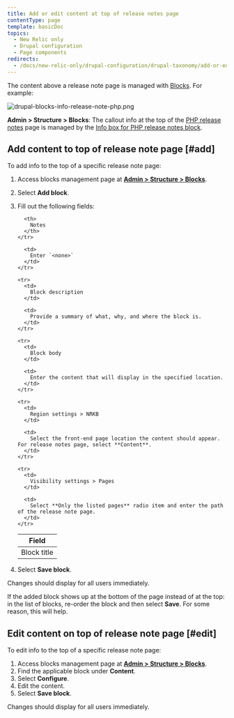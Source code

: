 ```yaml
---
title: Add or edit content at top of release notes page
contentType: page
template: basicDoc
topics:
  - New Relic only
  - Drupal configuration
  - Page components
redirects:
  - /docs/new-relic-only/drupal-configuration/drupal-taxonomy/add-or-edit-content-top-release-notes-page
---
```


The content above a release note page is managed with [Blocks](/admin/structure/block). For example:

![drupal-blocks-info-release-note-php.png](./images/drupal-blocks-info-release-note-php.png "drupal-blocks-info-release-note-php.png")

**Admin > Structure > Blocks**: The callout info at the top of the [PHP release notes](/docs/release-notes/agent-release-notes/php-release-notes) page is managed by the [Info box for PHP release notes block](/admin/structure/block/manage/block/146/configure).

## Add content to top of release note page [#add]

To add info to the top of a specific release note page:

1. Access blocks management page at [**Admin > Structure > Blocks**](/admin/structure/block).
2. Select **Add block**.
3. Fill out the following fields:

   <Table>
     <thead>
       <tr>
         <th width={150}>
           Field
         </th>

         <th>
           Notes
         </th>
       </tr>
     </thead>

     <tbody>
       <tr>
         <td>
           Block title
         </td>

         <td>
           Enter `<none>`
         </td>
       </tr>

       <tr>
         <td>
           Block description
         </td>

         <td>
           Provide a summary of what, why, and where the block is.
         </td>
       </tr>

       <tr>
         <td>
           Block body
         </td>

         <td>
           Enter the content that will display in the specified location.
         </td>
       </tr>

       <tr>
         <td>
           Region settings > NRKB
         </td>

         <td>
           Select the front-end page location the content should appear. For release notes page, select **Content**.
         </td>
       </tr>

       <tr>
         <td>
           Visibility settings > Pages
         </td>

         <td>
           Select **Only the listed pages** radio item and enter the path of the release note page.
         </td>
       </tr>
     </tbody>
   </Table>
4. Select **Save block**.

Changes should display for all users immediately.

If the added block shows up at the bottom of the page instead of at the top: in the list of blocks, re-order the block and then select **Save**. For some reason, this will help.

## Edit content on top of release note page [#edit]

To edit info to the top of a specific release note page:

1. Access blocks management page at [**Admin > Structure > Blocks**](/admin/structure/block).
2. Find the applicable block under **Content**.
3. Select **Configure**.
4. Edit the content.
5. Select **Save block**.

Changes should display for all users immediately.
